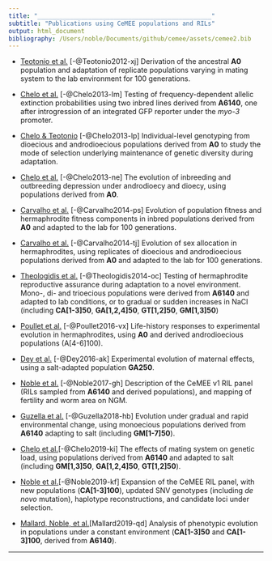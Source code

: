 ```yaml
---
title: "________________________________________________"
subtitle: "Publications using CeMEE populations and RILs"
output: html_document
bibliography: /Users/noble/Documents/github/cemee/assets/cemee2.bib
---
```




* [Teotonio et al.](https://journals.plos.org/plosone/article?id=10.1371/journal.pone.0035811) [-@Teotonio2012-xj] Derivation of the ancestral **A0** population and adaptation of replicate populations varying in mating system to the lab environment for 100 generations. 

* [Chelo et al.](https://www.nature.com/articles/ncomms3417?origin=ppub) [-@Chelo2013-lm] Testing of frequency-dependent allelic extinction probabilities using two inbred lines derived from **A6140**, one after introgression of an integrated GFP reporter under the *myo-3* promoter.

* [Chelo & Teotonio](https://onlinelibrary.wiley.com/doi/full/10.1111/j.1558-5646.2012.01744.x) [-@Chelo2013-lp] Individual-level genotyping from dioecious and androdioecious populations derived from **A0** to study the mode of selection underlying maintenance of genetic diversity during adaptation.

* [Chelo et al.](https://www.nature.com/articles/hdy2013100) [-@Chelo2013-ne] The evolution of inbreeding and outbreeding depression under androdioecy and dioecy, using populations derived from **A0**.

* [Carvalho et al.](https://bmcevolbiol.biomedcentral.com/articles/10.1186/1471-2148-14-116) [-@Carvalho2014-ps]
Evolution of population fitness and hermaphrodite fitness components in inbred populations derived from **A0** and adapted to the lab for 100 generations. 

* [Carvalho et al.](https://bmcevolbiol.biomedcentral.com/articles/10.1186/1471-2148-14-117) [-@Carvalho2014-tj] Evolution of sex allocation in hermaphrodites, using replicates of dioecious and androdioecious populations derived from **A0** and adapted to the lab for 100 generations. 

* [Theologidis et al.](https://bmcbiol.biomedcentral.com/articles/10.1186/s12915-014-0093-1) [-@Theologidis2014-oc] Testing of hermaphrodite reproductive assurance during adaptation to a novel environment. Mono-, di- and trioecious populations were derived from **A6140** and adapted to lab conditions, or to gradual or sudden increases in NaCl (including **CA[1-3]50**, **GA[1,2,4]50**, **GT[1,2]50**, **GM[1,3]50**)

* [Poullet et al.](http://onlinelibrary.wiley.com/doi/abs/10.1111/evo.13032) [-@Poullet2016-vx] Life-history responses to experimental evolution in hermaphrodites, using **A0** and derived androdioecious populations (A[4-6]100). 

* [Dey et al.](https://journals.plos.org/plosbiology/article?id=10.1371/journal.pbio.1002388) [-@Dey2016-ak] Experimental evolution of maternal effects, using a salt-adapted population **GA250**.

* [Noble et al.](http://www.genetics.org/content/207/4/1663) [-@Noble2017-gh] Description of the CeMEE v1 RIL panel (RILs sampled from **A6140** and derived populations), and mapping of fertility and worm area on NGM. 

* [Guzella et al.](https://journals.plos.org/plosgenetics/article?id=10.1371/journal.pgen.1007731) [-@Guzella2018-hb] Evolution under gradual and rapid environmental change, using monoecious populations derived from **A6140** adapting to salt (including **GM[1-7]50**).

* [Chelo et al.](https://www.g3journal.org/content/9/9/2811)[-@Chelo2019-ki] The effects of mating system on genetic load, using populations derived from **A6140** and adapted to salt (including **GM[1,3]50**, **GA[1,2,4]50**, **GT[1,2]50**).

* [Noble et al.](https://www.biorxiv.org/content/10.1101/589432v1)[-@Noble2019-kf] Expansion of the CeMEE RIL panel, with new populations (**CA[1-3]100**), updated SNV genotypes (including *de novo* mutation), haplotype reconstructions, and candidate loci under selection. 

* [Mallard, Noble, et al.](https://www.biorxiv.org/content/10.1101/778282v1.full)[Mallard2019-qd] Analysis of phenotypic evolution in populations under a constant environment (**CA[1-3]50** and **CA[1-3]100**, derived from **A6140**).


***

